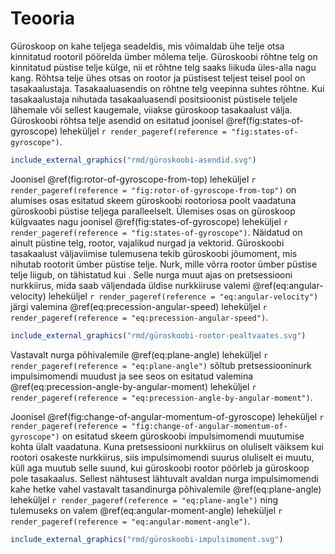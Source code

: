 \onecolumn

# Teooria

Güroskoop on kahe teljega seadeldis, mis võimaldab ühe telje otsa kinnitatud rootoril pöörelda ümber mõlema telje. Güroskoobi rõhtne telg on kinnitatud püstise telje külge, nii et rõhtne telg saaks liikuda üles-alla nagu kang. Rõhtsa telje ühes otsas on rootor ja püstisest teljest teisel pool on tasakaalustaja. Tasakaaluasendis on rõhtne telg veepinna suhtes rõhtne. Kui tasakaalustaja nihutada tasakaaluasendi positsioonist püstisele teljele lähemale või sellest kaugemale, viiakse güroskoop tasakaalust välja. Güroskoobi rõhtsa telje asendid on esitatud joonisel \@ref(fig:states-of-gyroscope) leheküljel `r render_pageref(reference = "fig:states-of-gyroscope")`.

```r
include_external_graphics("rmd/güroskoobi-asendid.svg")

```

Joonisel \@ref(fig:rotor-of-gyroscope-from-top) leheküljel `r render_pageref(reference = "fig:rotor-of-gyroscope-from-top")` on alumises osas esitatud skeem güroskoobi rootoriosa poolt vaadatuna güroskoobi püstise teljega paralleelselt. Ülemises osas on güroskoop külgvaates nagu joonisel \@ref(fig:states-of-gyroscope) leheküljel `r render_pageref(reference = "fig:states-of-gyroscope")`. Näidatud on ainult püstine telg, rootor, vajalikud nurgad ja vektorid. Güroskoobi tasakaalust väljaviimise tulemusena tekib güroskoobi jõumoment, mis nihutab rootorit ümber püstise telje. Nurk, mille võrra rootor ümber püstise telje liigub, on tähistatud kui \gamma. Selle nurga muut ajas on pretsessiooni nurkkiirus, mida saab väljendada üldise nurkkiiruse valemi \@ref(eq:angular-velocity) leheküljel `r render_pageref(reference = "eq:angular-velocity")` järgi valemina \@ref(eq:precession-angular-speed) leheküljel `r render_pageref(reference = "eq:precession-angular-speed")`.

```r
include_external_graphics("rmd/güroskoobi-rootor-pealtvaates.svg")

```

```{=tex}
\begin{align}
\omega = \frac{\mathrm{d}(\gamma)}{\mathrm{d}(t)}.
(\#eq:precession-angular-speed)
\end{align}

```

Vastavalt nurga põhivalemile \@ref(eq:plane-angle) leheküljel `r render_pageref(reference = "eq:plane-angle")` sõltub pretsessiooninurk impulsimomendi muudust ja see seos on esitatud valemina \@ref(eq:precession-angle-by-angular-moment) leheküljel `r render_pageref(reference = "eq:precession-angle-by-angular-moment")`.

```{=tex}
\begin{align}
\gamma = \frac{\mathrm{\vec{L}}}{\vec{L} \cdot \mathrm{sin}(\theta)}.
(\#eq:precession-angle-by-angular-moment)
\end{align}

```

Joonisel \@ref(fig:change-of-angular-momentum-of-gyroscope) leheküljel `r render_pageref(reference = "fig:change-of-angular-momentum-of-gyroscope")` on esitatud skeem güroskoobi impulsimomendi muutumise kohta ülalt vaadatuna. Kuna pretsessiooni nurkkiirus on oluliselt väiksem kui rootori osakeste nurkkiirus, siis impulsimomendi suurus oluliselt ei muutu, küll aga muutub selle suund, kui güroskoobi rootor pöörleb ja güroskoop pole tasakaalus. Sellest nähtusest lähtuvalt avaldan nurga impulsimomendi kahe hetke vahel vastavalt tasandinurga põhivalemile \@ref(eq:plane-angle) leheküljel `r render_pageref(reference = "eq:plane-angle")` ning tulemuseks on valem \@ref(eq:angular-moment-angle) leheküljel `r render_pageref(reference = "eq:angular-moment-angle")`.

```r
include_external_graphics("rmd/güroskoobi-impulsimoment.svg")

```

```{=tex}
\begin{align}
\theta = \frac{\mathrm{d}(\vec{L})}{\vec{L}}.
(\#eq:angular-moment-angle)
\end{align}

```

\twocolumn
